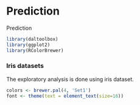 # Prediction
Prediction


```r
library(daltoolbox)
library(ggplot2)
library(RColorBrewer)
```

### Iris datasets
The exploratory analysis is done using iris dataset.

```r
colors <- brewer.pal(4, 'Set1')
font <- theme(text = element_text(size=16))
```

